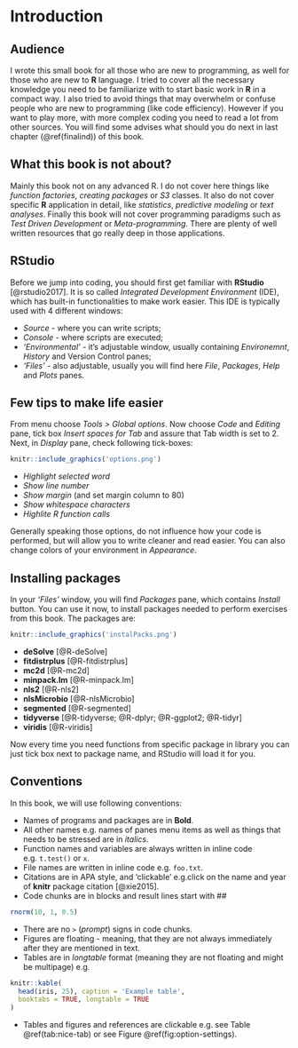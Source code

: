 # Introduction {#intro}

## Audience
I wrote this small book for all those who are new to programming, as well for those who are new to **R** language. I tried to cover all the necessary knowledge you need to be familiarize with to start basic work in **R** in a compact way. I also tried to avoid things that may overwhelm or confuse people who are new to programming (like code efficiency). However if you want to play more, with more complex coding you need to read a lot from other sources. You will find some advises what should you do next in last chapter (\@ref(finalind)) of this book.

## What this book is not about?
Mainly this book not on any advanced R. I do not cover here things like *function factories*, *creating packages* or *S3* classes. It also do not cover specific **R** application in detail, like *statistics*, *predictive modeling* or *text analyses*. Finally this book will not cover programming paradigms such as *Test Driven Development* or *Meta-programming*. There are plenty of well written resources that go really deep in those applications.

## RStudio
Before we jump into coding, you should first get familiar with **RStudio** [@rstudio2017]. It is so called *Integrated Development Environment* (IDE), which has built-in functionalities to make work easier. This IDE is typically used with 4 different windows:

* *Source* - where you can write scripts;
* *Console* - where scripts are executed;
* *'Environmental'* - it's adjustable window, usually containing *Environemnt*, *History* and Version Control panes;
* *'Files'* - also adjustable, usually you will find here *File*, *Packages*, *Help* and *Plots* panes.

## Few tips to make life easier
From menu choose *Tools > Global options*. Now choose *Code* and *Editing* pane, tick box *Insert spaces for Tab* and assure that Tab width is set to 2. Next, in *Display* pane, check following tick-boxes:
```r
knitr::include_graphics('options.png')
```

* *Highlight selected word*
* *Show line number*
* *Show margin* (and set margin column to 80)
* *Show whitespace characters*
* *Highlite R function calls*

Generally speaking those options, do not influence how your code is performed, but will allow you to write cleaner and read easier. You can also change colors of your environment in *Appearance*.

## Installing packages
In your *'Files'* window, you will find *Packages* pane, which contains *Install* button. You can use it now, to install packages needed to perform exercises from this book. The packages are:
```r
knitr::include_graphics('instalPacks.png')
```

* **deSolve** [@R-deSolve]
* **fitdistrplus** [@R-fitdistrplus]
* **mc2d** [@R-mc2d]
* **minpack.lm** [@R-minpack.lm]
* **nls2** [@R-nls2]
* **nlsMicrobio** [@R-nlsMicrobio]
* **segmented** [@R-segmented]
* **tidyverse** [@R-tidyverse; @R-dplyr; @R-ggplot2; @R-tidyr]
* **viridis** [@R-viridis]

Now every time you need functions from specific package in library you can just tick box next to package name, and RStudio will load it for you.

## Conventions

In this book, we will use following conventions:

* Names of programs and packages are in **Bold**.
* All other names e.g. names of panes menu items as well as things that needs to be stressed are in *italics*.
* Function names and variables are always written in inline code e.g. `t.test()` or `x`.
* File names are written in inline code e.g. `foo.txt`.
* Citations are in APA style, and 'clickable' e.g.click on the name and year of **knitr**  package citation [@xie2015].
* Code chunks are in blocks and result lines start with ##
```r
rnorm(10, 1, 0.5)
```
* There are no `>` (*prompt*) signs in code chunks.
* Figures are floating - meaning, that they are not always immediately after they are mentioned in text.
* Tables are in *longtable* format (meaning they are not floating and might be multipage) e.g.
```r
knitr::kable(
  head(iris, 25), caption = 'Example table',
  booktabs = TRUE, longtable = TRUE
)
```
* Tables and figures and references are clickable e.g. see Table \@ref(tab:nice-tab) or see Figure \@ref(fig:option-settings).
